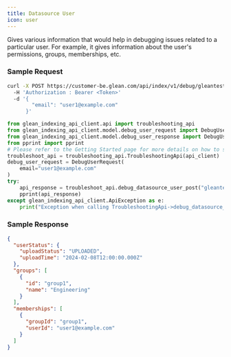 ```yaml
---
title: Datasource User
icon: user
---
```


Gives various information that would help in debugging issues related to a particular user. For example, it gives information about the user's permissions, groups, memberships, etc.

### Sample Request

<CodeGroup>

```bash cURL
curl -X POST https://customer-be.glean.com/api/index/v1/debug/gleantest/user
  -H 'Authorization : Bearer <Token>'
  -d '{
        "email": "user1@example.com"
      }'
```

```python Python
from glean_indexing_api_client.api import troubleshooting_api
from glean_indexing_api_client.model.debug_user_request import DebugUserRequest
from glean_indexing_api_client.model.debug_user_response import DebugUserResponse
from pprint import pprint
# Please refer to the Getting Started page for more details on how to setup api_client
troubleshoot_api = troubleshooting_api.TroubleshootingApi(api_client)
debug_user_request = DebugUserRequest(
    email="user1@example.com"
)
try:
    api_response = troubleshoot_api.debug_datasource_user_post("gleantest", debug_user_request)
    pprint(api_response)
except glean_indexing_api_client.ApiException as e:
    print("Exception when calling TroubleshootingApi->debug_datasource_user_post: %s\n" % e)
```
</CodeGroup>

### Sample Response

```json
{
  "userStatus": {
    "uploadStatus": "UPLOADED",
    "uploadTime": "2024-02-08T12:00:00.000Z"
  },
  "groups": [
    {
      "id": "group1",
      "name": "Engineering"
    }
  ],
  "memberships": [
    {
      "groupId": "group1",
      "userId": "user1@example.com"
    }
  ]
}
```
